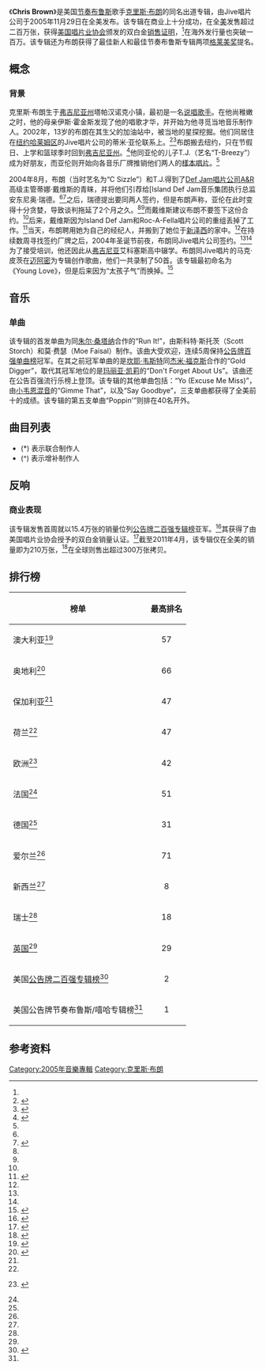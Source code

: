 {{Infobox album <!-- See Wikipedia:WikiProject Albums -->
|Name        = 	Chris Brown
|Type        =  Studio
|Artist      = [[克里斯·布朗|克里斯·布朗]]
|Cover       = Chris brown.jpg
|Released    = 2005年11月29日
|Recorded    = 2004年–2005年
|Genre       = [[R&B|R&B]]、[[Pop_(音乐类型)|Pop]]、[[嘻哈乐|嘻哈乐]]
|Length      = 55:44
|Label       = Jive唱片、Zomba厂牌<br>Sony BMG<small>（国际发行）</small>
|Producer    = 克里斯·布朗、蒂娜·戴维斯、马克·皮茨<small>（联合制作人）</small>
|This album  = '''Chris Brown'''<br/>(2005)
|Next album  = [[Exclusive_(专辑)|Exclusive]]<br/>(2007)
|Misc = {{Extra album cover
|Upper caption = 替代封面
|Type = studio
|Cover = Chris Brown cover.jpg
|Lower caption = 国际版封面
}}
{{Singles
|Name = Chris Brown
|Type = studio
|Single 1 = Run It!
|Single 1 date = 2005年8月9日
|Single 2 = Yo (Excuse Me Miss)
|Single 2 date = 2005年12月13日
|Single 3 = Gimme That
|Single 3 date = 2006年4月4日
|Single 4 = Say Goodbye
|Single 4 date = 2006年8月8日
|Single 5 = Poppin'
|Single 5 date = 2006年11月21日
}}}} 
{{Album ratings
|rev1 = [[Allmusic|Allmusic]]
|rev1score = {{rating|3|5}}<ref name="Kellman">Kellman, Andy. [{{Allmusic|class=album|id=r801585|pure_url=yes}} 2005]. [[Allmusic|Allmusic]]. Retrieved on 2012-02-12</ref>
|rev2 = [[滾石_(雜誌)|滚石]]
|rev2score = {{rating|2|5}}<ref name="Hoard">Hoard, Christian. [http://www.rollingstone.com/music/albumreviews/chris-brown-20051128] {{Wayback|url=http://www.rollingstone.com/music/albumreviews/chris-brown-20051128 |date=20131112105432 }}. ''[[Rolling_Stone|Rolling Stone]]''. Retrieved on 2012-02-12</ref>
}}
《'''Chris Brown'''》是美国[[节奏布鲁斯|节奏布鲁斯]]歌手[[克里斯·布朗|克里斯·布朗]]的同名出道专辑，由Jive唱片公司于2005年11月29日在全美发布。该专辑在商业上十分成功，在全[[美国|美]]发售超过二百万张，获得[[美国唱片业协会|美国唱片业协会]]颁发的双白金[[音乐唱片销售认证|销售证明]]，<ref name="Sales"/>在海外发行量也突破一百万。该专辑还为布朗获得了最佳新人和最佳节奏布鲁斯专辑两项[[格莱美奖|格莱美奖]]提名。

== 概念 ==
=== 背景 ===
克里斯·布朗生于[[弗吉尼亚州|弗吉尼亚州]]塔帕汉诺克小镇，最初是一名[[说唱歌手|说唱歌手]]。在他尚稚嫩之时，他的母亲伊斯·霍金斯发现了他的唱歌才华，并开始为他寻觅当地音乐制作人。2002年，13岁的布朗在其生父的加油站中，被当地的星探挖掘。他们同居住在[[纽约|纽约]][[哈莱姆区|哈莱姆区]]的Jive唱片公司的蒂米·亚伦联系上。<ref name = "KING">{{cite web| title = Is Chris Brown Violent?| work = | publisher = Giant| date = 2006-03-02| url = http://giantmag.com/articles/chris-brown-most-likely-to-succeed/| format = Online| accessdate = 2009-08-07| archive-date = 2009-12-09| archive-url = https://web.archive.org/web/20091209000506/http://giantmag.com/articles/chris-brown-most-likely-to-succeed/| dead-url = no}}</ref><ref>{{cite web|first=Alex|last=Robertson|title=Chris Brown interview|work=[[Virgin_Media|Virgin Media]]|url=http://www.virginmedia.com/music/interviews/chrisbrown.php|accessdate=2009-08-08|archive-date=2009-04-28|archive-url=https://web.archive.org/web/20090428020347/http://www.virginmedia.com/music/interviews/chrisbrown.php|dead-url=no}}</ref>布朗搬去纽约，只在节假日、上学和篮球季时回到[[弗吉尼亚州|弗吉尼亚州]]。<ref name="Times Online">{{cite news|first=Edgar|last=Eggar|title=The new Michael Jackson|work=The Times|publisher=Times Online|url=http://entertainment.timesonline.co.uk/tol/arts_and_entertainment/music/article728620.ece|date=2006-02-12|accessdate=2009-05-28|location=London|archive-date=2011-06-17|archive-url=https://web.archive.org/web/20110617005445/http://entertainment.timesonline.co.uk/tol/arts_and_entertainment/music/article728620.ece|dead-url=no}}</ref>他同亚伦的儿子T.J.（艺名“T-Breezy”）成为好朋友，而亚伦则开始向各音乐厂牌推销他们两人的[[樣本唱片|樣本唱片]]。<ref name = "KING"/>

2004年8月，布朗（当时艺名为“C Sizzle”）和T.J.得到了[[Def_Jam唱片公司|Def Jam唱片公司]][[A&R|A&R]]高级主管蒂娜·戴维斯的青睐，并将他们引荐给[Island Def Jam音乐集团执行总监安东尼奥·瑞德。<ref name = "KING"/><ref name="SFGate">{{cite news|title=Brown runs with it|work=[[Hearst_Corporation|Hearst Corporation]]|publisher=[[San_Francisco_Chronicle|San Francisco Chronicle]]|url=http://www.sfgate.com/cgi-bin/article.cgi?f=/c/a/2006/10/01/PKG5ULA4C41.DTL&type=music|date=2006-10-01|accessdate=2009-05-28|first=Lee|last=Hildebrand|archive-date=2009-07-04|archive-url=https://web.archive.org/web/20090704075741/http://www.sfgate.com/cgi-bin/article.cgi?f=%2Fc%2Fa%2F2006%2F10%2F01%2FPKG5ULA4C41.DTL&type=music|dead-url=no}}</ref>之后，瑞德提出要同两人签约，但是布朗声称，亚伦在此时变得十分贪婪，导致谈判拖延了2个月之久。<ref name = "KING"/><ref name="SFGate"/>而戴维斯建议布朗不要签下这份合约。<ref name = "KING"/>后来，戴维斯因为Island Def Jam和Roc-A-Fella唱片公司的重组丢掉了工作。<ref>{{cite web|first=Patrick|last=MacDonald|title=Chris Brown, triple threat: singer, dancer, songwriter|work=[[The_Seattle_Times|The Seattle Times]]|publisher=[[The_Seattle_Times_Company|The Seattle Times Company]]|url=http://community.seattletimes.nwsource.com/archive/?date=20060324&slug=cbrown24|date=2006-03-24|accessdate=2009-08-07|archive-date=2012-10-02|archive-url=https://web.archive.org/web/20121002080607/http://community.seattletimes.nwsource.com/archive/?date=20060324&slug=cbrown24|dead-url=no}}</ref>当天，布朗聘用她为自己的经纪人，并搬到了她位于[[新泽西|新泽西]]的家中。<ref name = "KING"/>在持续数周寻找签约厂牌之后，2004年圣诞节前夜，布朗同Jive唱片公司签约。<ref name="Times Online"/><ref name="SFGate"/>为了接受培训，他还因此从[[弗吉尼亚州|弗吉尼亚]]艾科塞斯高中辍学。布朗同Jive唱片的马克·皮茨在[[迈阿密|迈阿密]]为专辑创作歌曲，他们一共录制了50首。该专辑最初命名为《Young Love》，但是后来因为“太孩子气”而换掉。<ref name="Coolnight">{{cite news|title=COOL@NIGHT, CHRIS BROWN: Letting his feet do the talking, Only 16, he has moves like Michael and a No. 1 record|last=Guzmn|first=Rafer|date=April 13, 2006|work=Newsday|publisher=Fred Groser}}</ref>

== 音乐 ==
=== 单曲 ===
该专辑的首发单曲为同[[朱尔·桑塔纳|朱尔·桑塔纳]]合作的“Run It!”，由斯科特·斯托茨（Scott Storch）和莫·费瑟（Moe Faisal）制作。该曲大受欢迎，连续5周保持[[公告牌百强单曲榜|公告牌百强单曲榜]]冠军。在其之前冠军单曲的是[[坎耶·韦斯特|坎耶·韦斯特]]同[[杰米·福克斯|杰米·福克斯]]合作的“Gold Digger”，取代其冠军地位的是[[玛丽亚·凯莉|玛丽亚·凯莉]]的“Don't Forget About Us”。该曲还在公告百强流行乐榜上登顶。该专辑的其他单曲包括：“Yo (Excuse Me Miss)”，由[[小韦恩|小韦恩]][[混音|混音]]的“Gimme That”，以及“Say Goodbye”，三支单曲都获得了全美前十的成绩。该专辑的第五支单曲“Poppin'”则排在40名开外。

== 曲目列表 ==
{{track listing
| headline = 标准版
| extra_column = 制作人
| title1 = Intro
| writer1 = Christopher Brown, Edmund Clement
| extra1 = Eddie Hustle
| length1 = 0:56
| title2 = Run It!
| note2 = featuring Juelz Santana
| writer2 = Scott Storch, Sean Garrett
| extra2 = Scott Storch, Sean Garrett*
| length2 = 3:49
| title3 = Yo (Excuse Me Miss)
| writer3 = Johntá Austin, Andrew Harris, Vidal Davis
| extra3 = Dre & Vidal
| length3 = 3:49
| title4 = Young Love
| writer4 = Vinny Barrett, Antonio Dixon, Bobby Eli, Keri Hilson, Harvey Mason, Jr., Patrick "J. Que" Smith, Damon Thomas
| extra4 = The Underdogs, Antonio Dixon
| length4 = 3:38
| title5 = Gimme That
| writer5 = S. Storch, S. Garrett
| extra5 = Scott Storch, Sean Garrett*
| length5 = 3:06
| title6 = Ya Man Ain't Me
| writer6 = Erik Dawkins, A. Dixon, D. Thomas, H. Mason, Jr., Steve Russell, Durrell "Tank" Babbs
| extra6 = The Underdogs, Antonio Dixon*
| length6 = 3:34
| title7 = Winner
| writer7 = C. Brown, Bryan-Michael Cox, Kendrick Dean, Adonis Shropshire
| extra7 = Bryan-Michael Cox, Kendrick "WyldCard" Dean*
| length7 = 4:04
| title8 = Ain't No Way (You Won't Love Me)
| writer8 = Warren Felder, Zhang Fuquan, S. Garrett
| extra8 = Sean Garrett, Oak (producer)|Oak*
| length8 = 3:23
| title9 = What's My Name
| note9 = featuring Noah
| writer9 = C. Brown, Andre Lyon, Stephens Noah, Marcello Valenzano
| extra9 = Cool & Dre
| length9 = 3:52
| title10 = Is This Love?
| writer10 = E. Dawkins, A. Dixon, H. Mason, Jr., S. Russell, D. Thomas
| extra10 = The Underdogs
| length10 = 3:17
| title11 = Poppin'
| writer11 = J. Austin, A. Harris, V. Davis
| extra11 = Dre & Vidal
| length11 = 4:25
| title12 = Just Fine
| writer12 = C. Brown, Daniel Glass, Lance Bennett, Winans family|Michael Winans, Peter Zora, Shannon Lawrence
| extra12 = Lance Bennett, Mike Winans, Shannon "Slam" Lawrence
| length12 = 3:52
| title13 = Say Goodbye
| writer13 = B. Cox, K. Dean, A. Shropshire
| extra13 = Bryan-Michael Cox
| length13 = 4:49
| title14 = Run It! Remix
| note14 = [[鲍沃|Bow Wow]], Jermaine Dupri
| writer14 = Jermaine Dupri, S. Garrett, Bow Wow (rapper)|Shad Moss, S. Storch
| extra14 = Jermaine Dupri, Scott Storch, LRoc*, Sean Garrett*
| length14 = 4:04
| title15 = Thank You
| writer15 = C. Brown, Tina Davis, Lamont "LA" Fleming, Shea Taylor
| extra15 = Shea Taylor
| length15 = 4:27
| title16 = Gimme That Remix
| writer16 = S. Storch, S. Garrett, Lil Wayne|Dwayne Carter
| extra16 = Scott Storch
| length16 = 3:56
| note16 = featuring Lil Wayne
}}
*(*) 表示联合制作人
*(^) 表示增补制作人

== 反响 ==
=== 商业表现 ===
该专辑发售首周就以15.4万张的销量位列[[公告牌二百强专辑榜|公告牌二百强专辑榜]]亚军。<ref>{{cite web |last=Grein |first=Paul |url=http://new.music.yahoo.com/blogs/chart_watch/74346/week-ending-march-27-2011-albums-chris-browns-recovery/;_ylt=Ak3Hy5O1j1eETJ7pnwB2fWkPwiUv |title=Week Ending March 27, 2011: Albums: Chris Brown's Recovery - Chart Watch |publisher=[[Yahoo!_Music|Yahoo! Music]] |date=March 30, 2011 |accessdate=April 19, 2011 |archive-date=2012-08-19 |archive-url=https://www.webcitation.org/6A1Qbt6VJ?url=http://music.yahoo.com/blogs/chart-watch/week-ending-march-27-2011-albums-chris-browns-recovery.html |dead-url=no }}</ref>其获得了由美国唱片业协会授予的双白金销量认证。<ref name="RIAA">{{cite web|url=http://riaa.com/goldandplatinumdata.php?resultpage=1&table=SEARCH_RESULTS&artist=chris%20brown&format=ALBUM&startYear=1958&endYear=2009&sort=Artist&perPage=25|title=RIAA - Gold & Platinum|work=[[Recording_Industry_Association_of_America|RIAA]]|accessdate=2009-01-20|archive-date=2015-09-24|archive-url=https://web.archive.org/web/20150924151606/http://www.riaa.com/goldandplatinumdata.php?resultpage=1|dead-url=yes}}</ref>截至2011年4月，该专辑仅在全美的销量即为210万张，<ref name="Sales">{{cite web |last=Grein |first=Paul |url=http://new.music.yahoo.com/blogs/chart_watch/74345/week-ending-march-20-2011-songs-the-chris-brown-matter/ |title=Week Ending March 20, 2011: Songs: The Chris Brown Matter |publisher=[[Yahoo!_Music|Yahoo! Music]] |date=March 23, 2011 |accessdate=April 19, 2011 |archive-date=2012-07-02 |archive-url=https://www.webcitation.org/68rWfPPhR?url=http://music.yahoo.com/blogs/chart-watch/week-ending-march-20-2011-songs-the-chris-brown-matter.html |dead-url=no }}</ref>在全球则售出超过300万张拷贝。

== 排行榜 ==
{|class="wikitable"
!榜单
!最高排名
|-
|澳大利亚<ref>{{Cite web |url=http://pandora.nla.gov.au/pan/23790/20060410-0000/issue833.pdf |title=存档副本 |accessdate=2012-03-09 |archive-date=2012-07-28 |archive-url=https://www.webcitation.org/69UP7bwL7?url=http://pandora.nla.gov.au/pan/23790/20060410-0000/issue833.pdf |dead-url=no }}</ref>
|align="center"|57
|-
|奥地利<ref name="acharts">{{cite web|url=http://acharts.us/album/14236|title=Chris Brown - Chris Brown - Music Charts|work=aCharts|accessdate=2007-12-21|archive-date=2012-08-19|archive-url=https://www.webcitation.org/6A1QdJiIg?url=http://acharts.us/album/14236|dead-url=no}}</ref>
|align="center"|66
|-
|保加利亚<ref name="acharts"/>
|align="center"|47
|-
|荷兰<ref name="acharts"/>
|align="center"|47
|-
|欧洲<ref>{{cite web|url=http://www.billboard.com/bbcom/esearch/chart_display.jsp?cfi=293&cfgn=Albums&cfn=European+Top+100+Albums&ci=3064758&cdi=8560266&cid=03%2F11%2F2006|title=European Top 100 Albums - Chris Brown - Chris Brown|work=Billboard|publisher=Nielsen Business Media|accessdate=2009-01-20}} {{Dead link|date=October 2010|bot=H3llBot}}</ref>
|align="center"|42
|-
|法国<ref name="acharts"/>
|align="center"|51
|-
|德国<ref name="acharts"/>
|align="center"|31
|-
|爱尔兰<ref name="acharts"/>
|align="center"|71
|-
|新西兰<ref name="acharts"/>
|align="center"|8
|-
|瑞士<ref name="acharts"/>
|align="center"|18
|-
|[[英国专辑榜|英国]]<ref name="acharts"/>
|align="center"|29
|-
|美国[[公告牌二百强专辑榜|公告牌二百强专辑榜]]<ref name="Billboard charts">{{cite web|url=http://www.billboard.com/bbcom/retrieve_chart_history.do?model.chartFormatGroupName=Albums&model.vnuArtistId=679240&model.vnuAlbumId=986558|title=Artist Chart History - Chris Brown - Albums|work=Billboard|publisher=Nielsen Business Media|accessdate=2009-04-12|archive-date=2008-05-06|archive-url=https://web.archive.org/web/20080506203808/http://www.billboard.com/bbcom/retrieve_chart_history.do?model.chartFormatGroupName=Albums&model.vnuArtistId=679240&model.vnuAlbumId=986558|dead-url=no}}</ref>
|align="center"|2
|-
|美国公告牌节奏布鲁斯/嘻哈专辑榜<ref name="Billboard charts"/>
|align="center"|1
|}

== 参考资料 ==
{{reflist}}


[[Category:2005年音樂專輯|Category:2005年音樂專輯]]
[[Category:克里斯·布朗|Category:克里斯·布朗]]